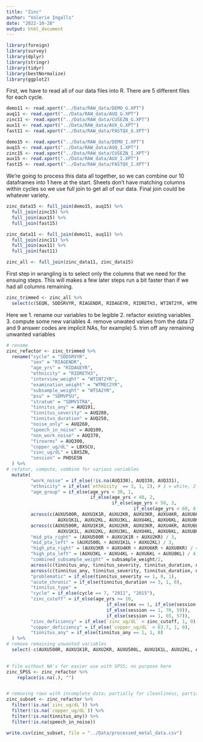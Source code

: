 ```yaml
---
title: "Zinc"
author: "Valerie Ingalls"
date: "2022-10-28"
output: html_document
---
```


```r
library(foreign)
library(survey)
library(dplyr)
library(stringr)
library(tidyr)
library(bestNormalize)
library(ggplot2)
```

First, we have to read all of our data files into R. There are 5 different files for each cycle.

```r
demo11 <- read.xport("../Data/RAW_data/DEMO_G.XPT")
auq11 <- read.xport("../Data/RAW_data/AUQ_G.XPT")
zinc11 <- read.xport("../Data/RAW_data/CUSEZN_G.XPT")
aux11 <- read.xport("../Data/RAW_data/AUX_G.XPT")
fast11 <- read.xport("../Data/RAW_data/FASTQX_G.XPT")

demo15 <- read.xport("../Data/RAW_data/DEMO_I.XPT")
auq15 <- read.xport("../Data/RAW_data/AUQ_I.XPT")
zinc15 <- read.xport("../Data/RAW_data/CUSEZN_I.XPT")
aux15 <- read.xport("../Data/RAW_data/AUX_I.XPT")
fast15 <- read.xport("../Data/RAW_data/FASTQX_I.XPT")
```

We're going to process this data all together, so we can combine our 10 dataframes into 1 here at the start. Sheets don't have matching columns within cycles so we use full join to get all of our data. Final join could be whatever variety.

```r
zinc_data15 <- full_join(demo15, auq15) %>%
  full_join(zinc15) %>%
  full_join(aux15) %>%
  full_join(fast15)

zinc_data11 <- full_join(demo11, auq11) %>%
  full_join(zinc11) %>%
  full_join(aux11) %>%
  full_join(fast11)

zinc_all <- full_join(zinc_data11, zinc_data15)
```

First step in wrangling is to select only the columns that we need for the ensuing steps. This will makes a few later steps run a bit faster than if we had all columns remaining.

```r
zinc_trimmed <- zinc_all %>%
  select(c(SEQN, SDDSRVYR, RIAGENDR, RIDAGEYR, RIDRETH3, WTINT2YR, WTMEC2YR, SDMVPSU, SDMVSTRA, AUQ191, AUQ280, AUQ250, AUQ260, AUQ100, AUXU500R, AUXU1K1R, AUXU2KR, AUXU500L, AUXU1K1L, AUXU2KL, AUXU3KR, AUXU4KR, AUXU6KR, AUXU8KR, AUXU3KL, AUXU4KL, AUXU6KL, AUXU8KL, AUQ330, AUQ331, AUQ370, AUQ300, WTSA2YR, LBXSCU, LBXSZN, PHDSESN))
```

Here we 
1. rename our variables to be legible 
2. refactor existing variables 
3. compute some new variables 
4. remove unwated values from the data (7 and 9 answer codes are implicit NAs, for example) 
5. trim off any remaining unwanted variables 


```r
# rename
zinc_refactor <- zinc_trimmed %>%
  rename("cycle" = "SDDSRVYR",
         "sex" = "RIAGENDR",
         "age_yrs" = "RIDAGEYR",
         "ethnicity" = "RIDRETH3",
         "interview_weight" = "WTINT2YR",
         "examination_weight" = "WTMEC2YR",
         "subsample_weight" = "WTSA2YR",
         "psu" = "SDMVPSU",
         "stratum" = "SDMVSTRA",
         "tinnitus_any" = AUQ191,
         "tinnitus_severity" = AUQ280,
         "tinnitus_duration" = AUQ250,
         "noise_only" = AUQ260,
         "speech_in_noise" = AUQ100,
         "non_work_noise" = AUQ370,
         "firearms" = AUQ300,
         "copper_ug/dL" = LBXSCU,
         "zinc_ug/dL" = LBXSZN,
         "session" = PHDSESN
  ) %>%
# refator, compute, combine for various variables
  mutate(
         "work_noise" = if_else(!is.na(AUQ330), AUQ330, AUQ331),
         "ethnicity" = if_else(`ethnicity` == 3, 1, 2), # 1 = white, 2 is non white/Hispanic
         "age_group" = if_else(age_yrs < 30, 1, 
                               if_else(age_yrs < 40, 2, 
                                       if_else(age_yrs < 50, 3, 
                                               if_else(age_yrs < 60, 4, 5)))),
         across(c(AUXU500R, AUXU1K1R, AUXU2KR, AUXU3KR, AUXU4KR, AUXU6KR, AUXU8KR, AUXU500L,
                   AUXU1K1L, AUXU2KL, AUXU3KL, AUXU4KL, AUXU6KL, AUXU8KL), ~na_if(., 888)),
         across(c(AUXU500R, AUXU1K1R, AUXU2KR, AUXU3KR, AUXU4KR, AUXU6KR, AUXU8KR, AUXU500L,
                   AUXU1K1L, AUXU2KL, AUXU3KL, AUXU4KL, AUXU6KL, AUXU8KL), ~if_else(. == 666, 110, .)),
         "mid_pta_right" = (AUXU500R + AUXU1K1R + AUXU2KR) / 3,
         "mid_pta_left" = (AUXU500L + AUXU1K1L + AUXU2KL) / 3,
         "high_pta_right" = (AUXU3KR + AUXU4KR + AUXU6KR + AUXU8KR) / 4,
         "high_pta_left" = (AUXU3KL + AUXU4KL + AUXU6KL + AUXU8KL) / 4,
         "combined_subsample_weight" = subsample_weight/2,
         across(c(tinnitus_any, tinnitus_severity, tinnitus_duration, noise_only, sex, non_work_noise, firearms, work_noise, speech_in_noise),  ~na_if(., 7)),
         across(c(tinnitus_any, tinnitus_severity, tinnitus_duration, noise_only, sex, non_work_noise, firearms, work_noise, speech_in_noise),  ~na_if(., 9)),
         "problematic" = if_else(tinnitus_severity == 1, 0, 1),
         "acute_chronic" = if_else(tinnitus_duration >= 3, 1, 0),
         "tinnitus_type" = 
         "cycle" = if_else(cycle == 7, "2011", "2015"),
         "zinc_cutoff" = if_else(age_yrs >= 10, 
                                     if_else(sex == 1, if_else(session == 1, 74, 61), 
                                     if_else(session == 1, 70, 59)),
                                     if_else(session == 1, 65, 57)),
         "zinc_deficiency" = if_else(`zinc_ug/dL` < zinc_cutoff, 1, 0), # 0 is no deficiency
         "copper_deficiency" = if_else(`copper_ug/dL` < 63.7, 1, 0),
         "tinnitus_any" = if_else(tinnitus_any == 1, 1, 0)
  ) %>%
# remove remaining unwanted variables
  select(-c(AUXU500R, AUXU1K1R, AUXU2KR, AUXU500L, AUXU1K1L, AUXU2KL, AUXU3KR, AUXU4KR, AUXU6KR, AUXU8KR, AUXU3KL, AUXU4KL, AUXU6KL, AUXU8KL, AUQ330, AUQ331, subsample_weight, zinc_cutoff, session))
    
```


```r
# file without NA's for easier use with SPSS; no purpose here
zinc_SPSS <- zinc_refactor %>%
    replace(is.na(.), "")


# removing rows with incomplete data; partially for cleanliness, partially for better functioning with later analyses
zinc_subset <- zinc_refactor %>%
  filter(!is.na(`zinc_ug/dL`)) %>%
  filter(!is.na(`copper_ug/dL`)) %>%
  filter(!is.na(tinnitus_any)) %>%
  filter(!is.na(speech_in_noise))
```

```r
write.csv(zinc_subset, file = "../Data/processed_metal_data.csv")
```

